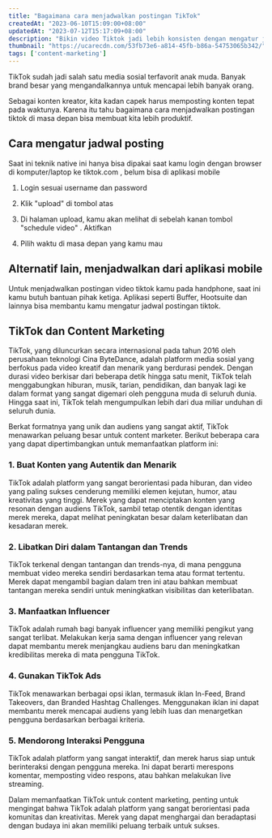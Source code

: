 ```yaml
---
title: "Bagaimana cara menjadwalkan postingan TikTok"
createdAt: "2023-06-10T15:09:00+08:00"
updatedAt: "2023-07-12T15:17:09+08:00"
description: "Bikin video Tiktok jadi lebih konsisten dengan mengatur jadwal konten postingan video untuk diposting di masa depan"
thumbnail: "https://ucarecdn.com/53fb73e6-a814-45fb-b86a-54753065b342/"
tags: ['content-marketing']
---
```

TikTok sudah jadi salah satu media sosial terfavorit anak muda. Banyak brand besar yang mengandalkannya untuk mencapai lebih banyak orang.

Sebagai konten kreator, kita kadan capek harus memposting konten tepat pada waktunya. Karena itu tahu bagaimana cara menjadwalkan postingan tiktok di masa depan bisa membuat kita lebih produktif.

## Cara mengatur jadwal posting

Saat ini teknik native ini hanya bisa dipakai saat kamu login dengan browser di komputer/laptop ke tiktok.com , belum bisa di aplikasi mobile

1. Login sesuai username dan password

2. Klik "upload" di tombol atas

3. Di halaman upload, kamu akan melihat di sebelah kanan tombol "schedule video" . Aktifkan

4. Pilih waktu di masa depan yang kamu mau

<Media src="https://ucarecdn.com/90380c44-eb88-4521-ae17-cbdb5a20609d/" text="ilustrasi bagaimana cara menjadwalkan postingan tiktok" />

## Alternatif lain, menjadwalkan dari aplikasi mobile

Untuk menjadwalkan postingan video tiktok kamu pada handphone, saat ini kamu butuh bantuan pihak ketiga. Aplikasi seperti Buffer, Hootsuite dan lainnya bisa membantu kamu mengatur jadwal postingan tiktok.

## TikTok dan Content Marketing

TikTok, yang diluncurkan secara internasional pada tahun 2016 oleh perusahaan teknologi Cina ByteDance, adalah platform media sosial yang berfokus pada video kreatif dan menarik yang berdurasi pendek. Dengan durasi video berkisar dari beberapa detik hingga satu menit, TikTok telah menggabungkan hiburan, musik, tarian, pendidikan, dan banyak lagi ke dalam format yang sangat digemari oleh pengguna muda di seluruh dunia. Hingga saat ini, TikTok telah mengumpulkan lebih dari dua miliar unduhan di seluruh dunia.

Berkat formatnya yang unik dan audiens yang sangat aktif, TikTok menawarkan peluang besar untuk content marketer. Berikut beberapa cara yang dapat dipertimbangkan untuk memanfaatkan platform ini:

### 1. Buat Konten yang Autentik dan Menarik
TikTok adalah platform yang sangat berorientasi pada hiburan, dan video yang paling sukses cenderung memiliki elemen kejutan, humor, atau kreativitas yang tinggi. Merek yang dapat menciptakan konten yang resonan dengan audiens TikTok, sambil tetap otentik dengan identitas merek mereka, dapat melihat peningkatan besar dalam keterlibatan dan kesadaran merek.

### 2. Libatkan Diri dalam Tantangan dan Trends
TikTok terkenal dengan tantangan dan trends-nya, di mana pengguna membuat video mereka sendiri berdasarkan tema atau format tertentu. Merek dapat mengambil bagian dalam tren ini atau bahkan membuat tantangan mereka sendiri untuk meningkatkan visibilitas dan keterlibatan.

### 3. Manfaatkan Influencer
TikTok adalah rumah bagi banyak influencer yang memiliki pengikut yang sangat terlibat. Melakukan kerja sama dengan influencer yang relevan dapat membantu merek menjangkau audiens baru dan meningkatkan kredibilitas mereka di mata pengguna TikTok.

### 4. Gunakan TikTok Ads
TikTok menawarkan berbagai opsi iklan, termasuk iklan In-Feed, Brand Takeovers, dan Branded Hashtag Challenges. Menggunakan iklan ini dapat membantu merek mencapai audiens yang lebih luas dan menargetkan pengguna berdasarkan berbagai kriteria.

### 5. Mendorong Interaksi Pengguna
TikTok adalah platform yang sangat interaktif, dan merek harus siap untuk berinteraksi dengan pengguna mereka. Ini dapat berarti merespons komentar, memposting video respons, atau bahkan melakukan live streaming.

Dalam memanfaatkan TikTok untuk content marketing, penting untuk mengingat bahwa TikTok adalah platform yang sangat berorientasi pada komunitas dan kreativitas. Merek yang dapat menghargai dan beradaptasi dengan budaya ini akan memiliki peluang terbaik untuk sukses.